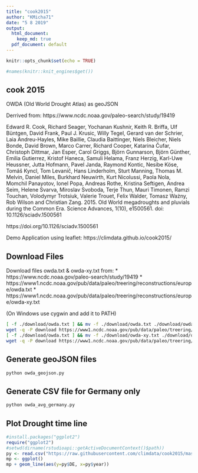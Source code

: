 ```yaml
---
title: "cook2015"
author: "KMicha71"
date: "5 8 2019"
output:
  html_document: 
    keep_md: true
  pdf_document: default
---
```


```r
knitr::opts_chunk$set(echo = TRUE)

#names(knitr::knit_engines$get())
```

## cook 2015


OWDA (Old World Drought Atlas) as geoJSON

Derrived from: https://www.ncdc.noaa.gov/paleo-search/study/19419

Edward R. Cook, Richard Seager, Yochanan Kushnir, Keith R. Briffa, Ulf Büntgen, David Frank, Paul J. Krusic, Willy Tegel, Gerard van der Schrier, Laia Andreu-Hayles, Mike Baillie, Claudia Baittinger, Niels Bleicher, Niels Bonde, David Brown, Marco Carrer, Richard Cooper, Katarina Čufar, Christoph Dittmar, Jan Esper, Carol Griggs, Björn Gunnarson, Björn Günther, Emilia Gutierrez, Kristof Haneca, Samuli Helama, Franz Herzig, Karl-Uwe Heussner, Jutta Hofmann, Pavel Janda, Raymond Kontic, Nesibe Köse, Tomáš Kyncl, Tom Levanič, Hans Linderholm, Sturt Manning, Thomas M. Melvin, Daniel Miles, Burkhard Neuwirth, Kurt Nicolussi, Paola Nola, Momchil Panayotov, Ionel Popa, Andreas Rothe, Kristina Seftigen, Andrea Seim, Helene Svarva, Miroslav Svoboda, Terje Thun, Mauri Timonen, Ramzi Touchan, Volodymyr Trotsiuk, Valerie Trouet, Felix Walder, Tomasz Ważny, Rob Wilson and Christian Zang. 2015. Old World megadroughts and pluvials during the Common Era. Science Advances, 1(10), e1500561. doi: 10.1126/sciadv.1500561

https://doi.org/10.1126/sciadv.1500561

Demo Application using leaflet: https://climdata.github.io/cook2015/

## Download Files

Download files owda.txt & owda-xy.txt from:
 * https://www.ncdc.noaa.gov/paleo-search/study/19419
  * https://www1.ncdc.noaa.gov/pub/data/paleo/treering/reconstructions/europe/owda.txt
  * https://www1.ncdc.noaa.gov/pub/data/paleo/treering/reconstructions/europe/owda-xy.txt
  
(On Windows use cygwin and add it to PATH)  

```sh
[ -f ./download/owda.txt ] && mv -f ./download/owda.txt ./download/owda.bck.txt
wget -q -P download https://www1.ncdc.noaa.gov/pub/data/paleo/treering/reconstructions/europe/owda.txt
[ -f ./download/owda.txt ] && mv -f ./download/owda-xy.txt ./download/owda-xy.bck.txt
wget -q -P download https://www1.ncdc.noaa.gov/pub/data/paleo/treering/reconstructions/europe/owda-xy.txt
```

## Generate geoJSON files

```sh
python owda_geojson.py
```


## Generate CSV file for Germany only

```sh
python owda_avg_germany.py
```

## Plot Drought time line

```r
#install.packages("ggplot2")
require("ggplot2")
#setwd(dirname(rstudioapi::getActiveDocumentContext()$path))
py <- read.csv("https://raw.githubusercontent.com/climdata/cook2015/master/cook_de.csv", sep=",")
mp <- ggplot()
mp + geom_line(aes(y=py$DE, x=py$year)) 
```



